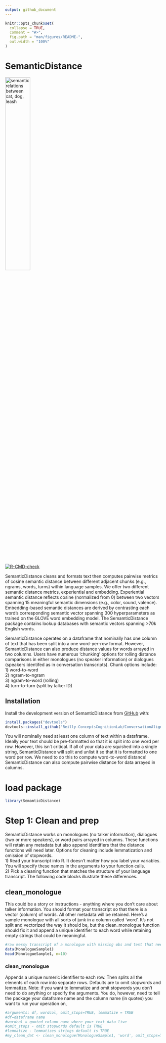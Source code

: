 ```yaml
---
output: github_document
---
```


<!-- README.md is generated from README.Rmd. Please edit that file -->

```r
knitr::opts_chunk$set(
  collapse = TRUE,
  comment = "#>",
  fig.path = "man/figures/README-",
  out.width = "100%"
)
```

# SemanticDistance

<img src="man/figures/header4readme.png" alt="semantic relations between cat, dog, leash" width="40%" />

<!-- badges: start -->
[![R-CMD-check](https://github.com/Reilly-ConceptsCognitionLab/SemanticDistance/actions/workflows/R-CMD-check.yaml/badge.svg)](https://github.com/Reilly-ConceptsCognitionLab/SemanticDistance/actions/workflows/R-CMD-check.yaml)
<!-- badges: end -->

SemanticDistance cleans and formats text then computes pairwise metrics of cosine semantic distance between different adjacent chunks (e.g., ngrams, words, turns) within language samples. We offer two different semantic distance metrics, experiential and embedding. Experiential semantic distance reflects cosine (normalized from 0) between two vectors spanning 15 meaningful semantic dimensions (e.g., color, sound, valence). Embedding-based semantic distances are derived by contrasting each word's corresponding semantic vector spanning 300 hyperparameters as trained on the GLOVE word embedding model. The SemamticDistance package contains lookup databases with semantic vectors spanning >70k English words. <br/>

SemanticDistance operates on a dataframe that nominally has one column of text that has been split into a one word-per-row format. However, SemanticDistance can also produce distance values for words arrayed in two columns. Users have numerous 'chunking' options for rolling distance comparisons in either monologues (no speaker information) or dialogues (speakers identifed as in conversation transcripts). Chunk options include: <br/>
1) word-to-word <br/>
2) ngram-to-ngram <br/>
3) ngram-to-word (rolling) <br/>
4) turn-to-turn (split by talker ID) <br/>

## Installation
Install the development version of SemanticDistance from [GitHub](https://github.com/) with:

``` r
install.packages("devtools")
devtools::install_github("Reilly-ConceptsCognitionLab/ConversationAlign")
```
You will nominally need at least one column of text within a dataframe. Ideally your text should be pre-formatted so that it is split into one word per row. However, this isn't critical. If all of your data are squished into a single string, SemanticDistance will split and unlist it so that it is formatted to one word per row. We need to do this to compute word-to-word distance! SemanticDistance can also compute pairwise distance for data arrayed in columns.

# load package
```r
library(SemanticDistance)
```

# Step 1: Clean and prep
SemanticDistance works on monologues (no talker information), dialogues (two or more speakers), or word pairs arrayed in columns. These functions will retain any metadata but also append identifiers that the distance functions will need later. Options for cleaning include lemmatization and omission of stopwords.<br/>
1) Read your transcript into R. It doesn't matter how you label your variables. You will specify these names in the arguments to your function calls. <br/>
2) Pick a cleaning function that matches the structure of your language transcript. The following code blocks illustrate these differences. <br/>

## clean_monologue
This could be a story or instructions - anything where you don't care about talker information. You should format your transcript so that there is a vector (column) of words. All other metadata will be retained. Here's a sample monologue with all sorts of junk in a column called 'word'. It's not split and vectorized the way it should be, but the clean_monologue function should fix it and append a unique identifier to each word while retaining empty strings that could be meaningful.
```r
#raw messy transcript of a monologue with missing obs and text that needs to be split
data(MonologueSample1)
head(MonologueSample1, n=10)
```

### clean_monologue
Appends a unique numeric identifier to each row. Then splits all the elenents of each row into separate rows. Defaults are to omit stopwords and lemmatize. Note: if you want to lemmatize and omit stopwords you don't need to do anything or specify the arguments. You do, however, need to tell the package your dataframe name and the column name (in quotes) you want to run your operation on,
```r
#arguments: df, wordcol, omit_stops=TRUE, lemmatize = TRUE
#df=dataframe name 
#wordcol = quoted column name where your text data live
#omit_stops - omit stopwords default is TRUE
#lemnatize - lemmatizes strings default is TRUE
#my_clean_dat <- clean_monologue(MonologueSample1, 'word', omit_stops=T, lemmatize=T)
```


